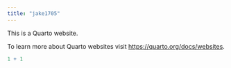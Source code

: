 ```yaml
---
title: "jake1705"
---
```


This is a Quarto website.

To learn more about Quarto websites visit <https://quarto.org/docs/websites>.

```r
1 + 1
```
